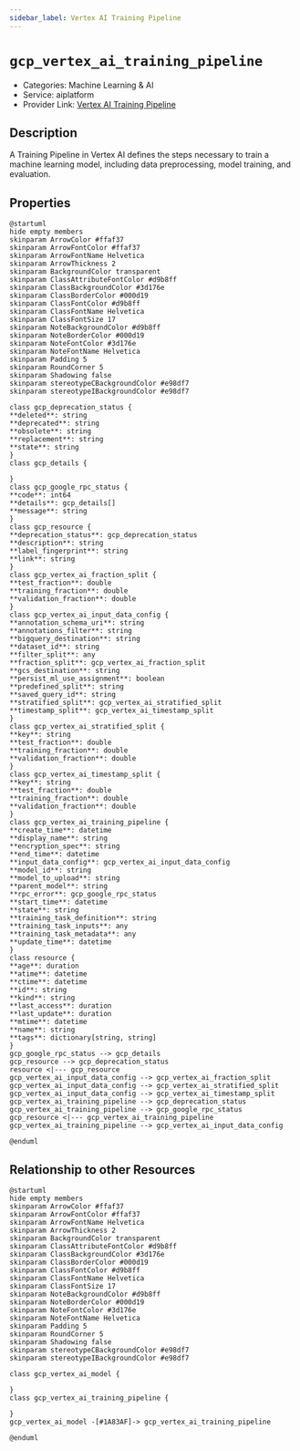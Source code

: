 ```yaml
---
sidebar_label: Vertex AI Training Pipeline
---
```


# `gcp_vertex_ai_training_pipeline`

- Categories: Machine Learning & AI
- Service: aiplatform
- Provider Link: [Vertex AI Training Pipeline](https://cloud.google.com/docs)

## Description

A Training Pipeline in Vertex AI defines the steps necessary to train a machine learning model, including data preprocessing, model training, and evaluation.

## Properties

<ZoomPanPinch>

```kroki imgType="plantuml" imgAlt="Diagram of Vertex AI Training Pipeline data model"
@startuml
hide empty members
skinparam ArrowColor #ffaf37
skinparam ArrowFontColor #ffaf37
skinparam ArrowFontName Helvetica
skinparam ArrowThickness 2
skinparam BackgroundColor transparent
skinparam ClassAttributeFontColor #d9b8ff
skinparam ClassBackgroundColor #3d176e
skinparam ClassBorderColor #000d19
skinparam ClassFontColor #d9b8ff
skinparam ClassFontName Helvetica
skinparam ClassFontSize 17
skinparam NoteBackgroundColor #d9b8ff
skinparam NoteBorderColor #000d19
skinparam NoteFontColor #3d176e
skinparam NoteFontName Helvetica
skinparam Padding 5
skinparam RoundCorner 5
skinparam Shadowing false
skinparam stereotypeCBackgroundColor #e98df7
skinparam stereotypeIBackgroundColor #e98df7

class gcp_deprecation_status {
**deleted**: string
**deprecated**: string
**obsolete**: string
**replacement**: string
**state**: string
}
class gcp_details {

}
class gcp_google_rpc_status {
**code**: int64
**details**: gcp_details[]
**message**: string
}
class gcp_resource {
**deprecation_status**: gcp_deprecation_status
**description**: string
**label_fingerprint**: string
**link**: string
}
class gcp_vertex_ai_fraction_split {
**test_fraction**: double
**training_fraction**: double
**validation_fraction**: double
}
class gcp_vertex_ai_input_data_config {
**annotation_schema_uri**: string
**annotations_filter**: string
**bigquery_destination**: string
**dataset_id**: string
**filter_split**: any
**fraction_split**: gcp_vertex_ai_fraction_split
**gcs_destination**: string
**persist_ml_use_assignment**: boolean
**predefined_split**: string
**saved_query_id**: string
**stratified_split**: gcp_vertex_ai_stratified_split
**timestamp_split**: gcp_vertex_ai_timestamp_split
}
class gcp_vertex_ai_stratified_split {
**key**: string
**test_fraction**: double
**training_fraction**: double
**validation_fraction**: double
}
class gcp_vertex_ai_timestamp_split {
**key**: string
**test_fraction**: double
**training_fraction**: double
**validation_fraction**: double
}
class gcp_vertex_ai_training_pipeline {
**create_time**: datetime
**display_name**: string
**encryption_spec**: string
**end_time**: datetime
**input_data_config**: gcp_vertex_ai_input_data_config
**model_id**: string
**model_to_upload**: string
**parent_model**: string
**rpc_error**: gcp_google_rpc_status
**start_time**: datetime
**state**: string
**training_task_definition**: string
**training_task_inputs**: any
**training_task_metadata**: any
**update_time**: datetime
}
class resource {
**age**: duration
**atime**: datetime
**ctime**: datetime
**id**: string
**kind**: string
**last_access**: duration
**last_update**: duration
**mtime**: datetime
**name**: string
**tags**: dictionary[string, string]
}
gcp_google_rpc_status --> gcp_details
gcp_resource --> gcp_deprecation_status
resource <|--- gcp_resource
gcp_vertex_ai_input_data_config --> gcp_vertex_ai_fraction_split
gcp_vertex_ai_input_data_config --> gcp_vertex_ai_stratified_split
gcp_vertex_ai_input_data_config --> gcp_vertex_ai_timestamp_split
gcp_vertex_ai_training_pipeline --> gcp_deprecation_status
gcp_vertex_ai_training_pipeline --> gcp_google_rpc_status
gcp_resource <|--- gcp_vertex_ai_training_pipeline
gcp_vertex_ai_training_pipeline --> gcp_vertex_ai_input_data_config

@enduml
```

</ZoomPanPinch>

## Relationship to other Resources

<ZoomPanPinch>

```kroki imgType="plantuml" imgAlt="Diagram of Vertex AI Training Pipeline resource relationships"
@startuml
hide empty members
skinparam ArrowColor #ffaf37
skinparam ArrowFontColor #ffaf37
skinparam ArrowFontName Helvetica
skinparam ArrowThickness 2
skinparam BackgroundColor transparent
skinparam ClassAttributeFontColor #d9b8ff
skinparam ClassBackgroundColor #3d176e
skinparam ClassBorderColor #000d19
skinparam ClassFontColor #d9b8ff
skinparam ClassFontName Helvetica
skinparam ClassFontSize 17
skinparam NoteBackgroundColor #d9b8ff
skinparam NoteBorderColor #000d19
skinparam NoteFontColor #3d176e
skinparam NoteFontName Helvetica
skinparam Padding 5
skinparam RoundCorner 5
skinparam Shadowing false
skinparam stereotypeCBackgroundColor #e98df7
skinparam stereotypeIBackgroundColor #e98df7

class gcp_vertex_ai_model {

}
class gcp_vertex_ai_training_pipeline {

}
gcp_vertex_ai_model -[#1A83AF]-> gcp_vertex_ai_training_pipeline

@enduml
```

</ZoomPanPinch>
